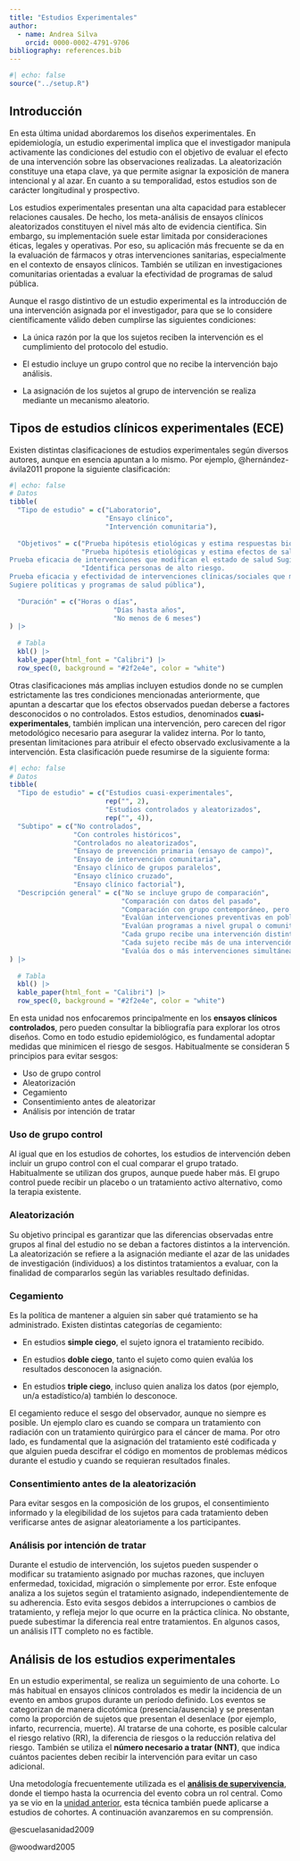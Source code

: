 ```yaml
---
title: "Estudios Experimentales"
author:
  - name: Andrea Silva
    orcid: 0000-0002-4791-9706
bibliography: references.bib
---
```


```r
#| echo: false
source("../setup.R")
```

## Introducción

En esta última unidad abordaremos los diseños experimentales. En epidemiología, un estudio experimental implica que el investigador manipula activamente las condiciones del estudio con el objetivo de evaluar el efecto de una intervención sobre las observaciones realizadas. La aleatorización constituye una etapa clave, ya que permite asignar la exposición de manera intencional y al azar. En cuanto a su temporalidad, estos estudios son de carácter longitudinal y prospectivo.

Los estudios experimentales presentan una alta capacidad para establecer relaciones causales. De hecho, los meta-análisis de ensayos clínicos aleatorizados constituyen el nivel más alto de evidencia científica. Sin embargo, su implementación suele estar limitada por consideraciones éticas, legales y operativas. Por eso, su aplicación más frecuente se da en la evaluación de fármacos y otras intervenciones sanitarias, especialmente en el contexto de ensayos clínicos. También se utilizan en investigaciones comunitarias orientadas a evaluar la efectividad de programas de salud pública.

Aunque el rasgo distintivo de un estudio experimental es la introducción de una intervención asignada por el investigador, para que se lo considere científicamente válido deben cumplirse las siguientes condiciones:

-   La única razón por la que los sujetos reciben la intervención es el cumplimiento del protocolo del estudio.

-   El estudio incluye un grupo control que no recibe la intervención bajo análisis.

-   La asignación de los sujetos al grupo de intervención se realiza mediante un mecanismo aleatorio.

## Tipos de estudios clínicos experimentales (ECE)

Existen distintas clasificaciones de estudios experimentales según diversos autores, aunque en esencia apuntan a lo mismo. Por ejemplo, @hernández-ávila2011 propone la siguiente clasificación:

```r
#| echo: false
# Datos
tibble(
  "Tipo de estudio" = c("Laboratorio", 
                        "Ensayo clínico",
                        "Intervención comunitaria"),
  
  "Objetivos" = c("Prueba hipótesis etiológicas y estima respuestas biológicas y/o de comportamiento agudas. Sugiere eficacia de una intervención para modificar factores de riesgo en una población",
                  "Prueba hipótesis etiológicas y estima efectos de salud a largo plazo.
Prueba eficacia de intervenciones que modifican el estado de salud Sugiere factibilidad de intervenciones",
                  "Identifica personas de alto riesgo.
Prueba eficacia y efectividad de intervenciones clínicas/sociales que modifican el estado de salud dentro de poblaciones particulares
Sugiere políticas y programas de salud pública"),
  
  "Duración" = c("Horas o días",
                          "Días hasta años",
                          "No menos de 6 meses")
) |> 
  
  # Tabla
  kbl() |> 
  kable_paper(html_font = "Calibri") |>
  row_spec(0, background = "#2f2e4e", color = "white")
```

Otras clasificaciones más amplias incluyen estudios donde no se cumplen estrictamente las tres condiciones mencionadas anteriormente, que apuntan a descartar que los efectos observados puedan deberse a factores desconocidos o no controlados. Estos estudios, denominados **cuasi-experimentales**, también implican una intervención, pero carecen del rigor metodológico necesario para asegurar la validez interna. Por lo tanto, presentan limitaciones para atribuir el efecto observado exclusivamente a la intervención. Esta clasificación puede resumirse de la siguiente forma:

```r
#| echo: false
# Datos
tibble(
  "Tipo de estudio" = c("Estudios cuasi-experimentales",
                        rep("", 2),
                        "Estudios controlados y aleatorizados",
                        rep("", 4)),
  "Subtipo" = c("No controlados",
                "Con controles históricos",
                "Controlados no aleatorizados",
                "Ensayo de prevención primaria (ensayo de campo)",
                "Ensayo de intervención comunitaria",
                "Ensayo clínico de grupos paralelos",
                "Ensayo clínico cruzado",
                "Ensayo clínico factorial"),
  "Descripción general" = c("No se incluye grupo de comparación",
                            "Comparación con datos del pasado",
                            "Comparación con grupo contemporáneo, pero sin asignación aleatoria",
                            "Evalúan intervenciones preventivas en poblaciones sanas",
                            "Evalúan programas a nivel grupal o comunitario",
                            "Cada grupo recibe una intervención distinta de forma simultánea",
                            "Cada sujeto recibe más de una intervención en distintos períodos",
                            "Evalúa dos o más intervenciones simultáneamente en distintas combinaciones")
) |> 
  
  # Tabla
  kbl() |> 
  kable_paper(html_font = "Calibri") |>
  row_spec(0, background = "#2f2e4e", color = "white")
```

En esta unidad nos enfocaremos principalmente en los **ensayos clínicos controlados**, pero pueden consultar la bibliografía para explorar los otros diseños. Como en todo estudio epidemiológico, es fundamental adoptar medidas que minimicen el riesgo de sesgos. Habitualmente se consideran 5 principios para evitar sesgos:

-   Uso de grupo control
-   Aleatorización
-   Cegamiento
-   Consentimiento antes de aleatorizar
-   Análisis por intención de tratar

### Uso de grupo control

Al igual que en los estudios de cohortes, los estudios de intervención deben incluir un grupo control con el cual comparar el grupo tratado. Habitualmente se utilizan dos grupos, aunque puede haber más. El grupo control puede recibir un placebo o un tratamiento activo alternativo, como la terapia existente.

### Aleatorización

Su objetivo principal es garantizar que las diferencias observadas entre grupos al final del estudio no se deban a factores distintos a la intervención. La aleatorización se refiere a la asignación mediante el azar de las unidades de investigación (individuos) a los distintos tratamientos a evaluar, con la finalidad de compararlos según las variables resultado definidas.

### Cegamiento

Es la política de mantener a alguien sin saber qué tratamiento se ha administrado. Existen distintas categorías de cegamiento:

-   En estudios **simple ciego**, el sujeto ignora el tratamiento recibido.

-   En estudios **doble ciego**, tanto el sujeto como quien evalúa los resultados desconocen la asignación.

-   En estudios **triple ciego**, incluso quien analiza los datos (por ejemplo, un/a estadístico/a) también lo desconoce.

El cegamiento reduce el sesgo del observador, aunque no siempre es posible. Un ejemplo claro es cuando se compara un tratamiento con radiación con un tratamiento quirúrgico para el cáncer de mama. Por otro lado, es fundamental que la asignación del tratamiento esté codificada y que alguien pueda descifrar el código en momentos de problemas médicos durante el estudio y cuando se requieran resultados finales.

### Consentimiento antes de la aleatorización

Para evitar sesgos en la composición de los grupos, el consentimiento informado y la elegibilidad de los sujetos para cada tratamiento deben verificarse antes de asignar aleatoriamente a los participantes.

### Análisis por intención de tratar

Durante el estudio de intervención, los sujetos pueden suspender o modificar su tratamiento asignado por muchas razones, que incluyen enfermedad, toxicidad, migración o simplemente por error. Este enfoque analiza a los sujetos según el tratamiento asignado, independientemente de su adherencia. Esto evita sesgos debidos a interrupciones o cambios de tratamiento, y refleja mejor lo que ocurre en la práctica clínica. No obstante, puede subestimar la diferencia real entre tratamientos. En algunos casos, un análisis ITT completo no es factible.

## Análisis de los estudios experimentales

En un estudio experimental, se realiza un seguimiento de una cohorte. Lo más habitual en ensayos clínicos controlados es medir la incidencia de un evento en ambos grupos durante un período definido. Los eventos se categorizan de manera dicotómica (presencia/ausencia) y se presentan como la proporción de sujetos que presentan el desenlace (por ejemplo, infarto, recurrencia, muerte). Al tratarse de una cohorte, es posible calcular el riesgo relativo (RR), la diferencia de riesgos o la reducción relativa del riesgo. También se utiliza el **número necesario a tratar (NNT)**, que indica cuántos pacientes deben recibir la intervención para evitar un caso adicional.

Una metodología frecuentemente utilizada es el [**análisis de supervivencia**](analisis_superv.qmd), donde el tiempo hasta la ocurrencia del evento cobra un rol central. Como ya se vio en la [unidad anterior](unidad_5/est_cohortes), esta técnica también puede aplicarse a estudios de cohortes. A continuación avanzaremos en su comprensión.

::: hidden
@escuelasanidad2009

@woodward2005
:::
